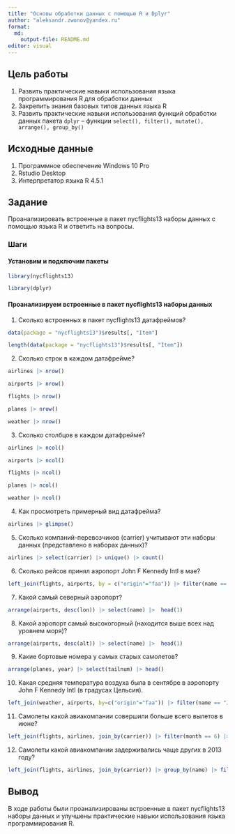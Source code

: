 ```yaml
---
title: "Основы обработки данных с помощью R и Dplyr"
author: "aleksandr.zwonov@yandex.ru"
format: 
  md:
    output-file: README.md
editor: visual
---
```


## Цель работы

1.  Развить практические навыки использования языка программирования R для обработки данных
2.  Закрепить знания базовых типов данных языка R
3.  Развить практические навыки использования функций обработки данных пакета `dplyr` – функции `select(), filter(), mutate(), arrange(), group_by()`

## Исходные данные

1.  Программное обеспечение Windows 10 Pro
2.  Rstudio Desktop
3.  Интерпретатор языка R 4.5.1

## Задание

Проанализировать встроенные в пакет nycflights13 наборы данных с помощью языка R и ответить на вопросы.

### Шаги

#### Установим и подключим пакеты

```r
library(nycflights13)
```

```r
library(dplyr)
```

#### Проанализируем встроенные в пакет nycflights13 наборы данных
 
1. Сколько встроенных в пакет nycflights13 датафреймов?

```r
data(package = "nycflights13")$results[, "Item"]

length(data(package = "nycflights13")$results[, "Item"])
```

2. Сколько строк в каждом датафрейме?

```r
airlines |> nrow()
```

```r
airports |> nrow()
```

```r
flights |> nrow()
```

```r
planes |> nrow()
```

```r
weather |> nrow()
```

3. Сколько столбцов в каждом датафрейме?

```r
airlines |> ncol()
```

```r
airports |> ncol()
```

```r
flights |> ncol()
```

```r
planes |> ncol()
```

```r
weather |> ncol()
```

4. Как просмотреть примерный вид датафрейма?

```r
airlines |> glimpse()
```

5. Сколько компаний-перевозчиков (carrier) учитывают эти наборы данных (представлено в наборах данных)?

```r
airlines |> select(carrier) |> unique() |> count()
```

6. Сколько рейсов принял аэропорт John F Kennedy Intl в мае?

```r
left_join(flights, airports, by = c("origin"="faa")) |> filter(name == "John F Kennedy Intl" & month == 5) |> count()
```

7. Какой самый северный аэропорт?

```r
arrange(airports, desc(lon)) |> select(name) |>  head(1)
```

8. Какой аэропорт самый высокогорный (находится выше всех над уровнем моря)?

```r
arrange(airports, desc(alt)) |> select(name) |>  head(1)
```

9. Какие бортовые номера у самых старых самолетов?

```r
arrange(planes, year) |> select(tailnum) |> head()
```

10. Какая средняя температура воздуха была в сентябре в аэропорту John F Kennedy Intl (в градусах Цельсия).

```r
left_join(weather, airports, by=c("origin"="faa")) |> filter(name == "John F Kennedy Intl" & month == 9) |> summarise(mean_temp = (mean(temp)- 32) / 1.8)
```

11. Самолеты какой авиакомпании совершили больше всего вылетов в июне?

```r
left_join(flights, airlines, join_by(carrier)) |> filter(month == 6) |> group_by(name) |> summarise(amount = n()) |> arrange(desc(amount)) |> head(1) |> select(name)
```

12. Самолеты какой авиакомпании задерживались чаще других в 2013 году?

```r
left_join(flights, airlines, join_by(carrier)) |> group_by(name) |> filter( arr_delay > 0 & year == 2013) |> group_by(name) |> summarise(n = n()) |> arrange(desc(n)) |> select(name) |> head(1)
```

## Вывод

В ходе работы были проанализированы встроенные в пакет nycflights13 наборы данных и улучшены практические навыки использования языка программирования R.